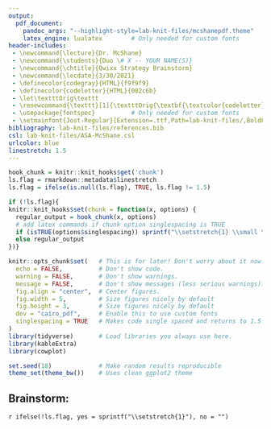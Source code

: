 ---
output: 
  pdf_document:
    pandoc_args: "--highlight-style=lab-knit-files/mcshanepdf.theme"
    latex_engine: lualatex        # Only needed for custom fonts
header-includes: 
 - \newcommand{\lecture}{Dr. McShane}
 - \newcommand{\students}{Duo \# X -- YOUR NAME(S)}
 - \newcommand{\chtitle}{Qwixx Strategy Brainstorm}
 - \newcommand{\lecdate}{3/30/2021}
 - \definecolor{codegray}{HTML}{f9f9f9}
 - \definecolor{codeletter}{HTML}{002c6b}
 - \let\textttOrig\texttt
 - \renewcommand{\texttt}[1]{\textttOrig{\textbf{\textcolor{codeletter}{\colorbox{codegray}{#1}}}}}
 - \usepackage{fontspec}          # Only needed for custom fonts
 - \setmainfont{Jost-Regular}[Extension=.ttf,Path=lab-knit-files/,BoldFont=Jost-Bold,ItalicFont=Jost-Italic,BoldItalicFont=Jost-BoldItalic]
bibliography: lab-knit-files/references.bib
csl: lab-knit-files/ASA-McShane.csl
urlcolor: blue
linestretch: 1.5
---

```{r include = FALSE}
hook_chunk = knitr::knit_hooks$get('chunk')
ls.flag = rmarkdown::metadata$linestretch
ls.flag = ifelse(is.null(ls.flag), TRUE, ls.flag != 1.5)

if (!ls.flag){
knitr::knit_hooks$set(chunk = function(x, options) {
  regular_output = hook_chunk(x, options)
  # add latex commands if chunk option singlespacing is TRUE
  if (isTRUE(options$singlespacing)) sprintf("\\setstretch{1} \\small \n %s \n \\setstretch{1.5} \\normalsize", regular_output)
  else regular_output
})}

knitr::opts_chunk$set(   # This is for later! Don't worry about it now. 
  echo = FALSE,          # Don't show code.
  warning = FALSE,       # Don't show warnings.
  message = FALSE,       # Don't show messages (less serious warnings).
  fig.align = "center",  # Center figures.
  fig.width = 5,         # Size figures nicely by default
  fig.height = 3,        # Size figures nicely by default
  dev = "cairo_pdf",     # Enable this to use custom fonts
  singlespacing = TRUE   # Makes code single spaced and returns to 1.5
)
library(tidyverse)       # Load libraries you always use here.
library(kableExtra)
library(cowplot)

set.seed(18)             # Make random results reproducible
theme_set(theme_bw())    # Uses clean ggplot2 theme
```

<!-- Don't delete this -->
\rule{6.5in}{2pt}
\large \textbf{STAT375: Statistical Aspects of Competition \hfill \lecture}

\textbf{\chtitle \hfill \lecdate \hfill Students: \students} \normalsize
\rule{6.5in}{2pt}
<!-- Don't delete this -->

## Brainstorm: 





























<!-- don't delete and don't write below this line -->

<!-- # References -->

`r ifelse(!ls.flag, yes = sprintf("\\setstretch{1}"), no = "")`

